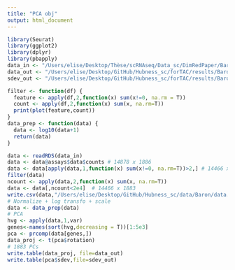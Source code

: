 ```yaml
---
title: "PCA obj"
output: html_document
---
```


```r
library(Seurat)
library(ggplot2)
library(dplyr)
library(pbapply)
data_in <- "/Users/elise/Desktop/Thèse/scRNAseq/Data_sc/DimRedPaper/Baron/sce_Baron.rds"
data_out <- "/Users/elise/Desktop/GitHub/Hubness_sc/forTAC/results/Baron/baron_pca_readyforhubness.txt"
sdev_out <- "/Users/elise/Desktop/GitHub/Hubness_sc/forTAC/results/Baron/baron_pca_sdev.txt"
```

```r
filter <- function(df) {
  feature <- apply(df,2,function(x) sum(x!=0, na.rm = T))
  count <- apply(df,2,function(x) sum(x, na.rm=T))
  print(plot(feature,count))
}
data_prep <- function(data) {
  data <- log10(data+1)
  return(data)
}
```

```r
data <- readRDS(data_in)
data <- data@assays$data$counts # 14878 x 1886
data <- data[apply(data,1,function(x) sum(x!=0, na.rm=T))>2,] # 14466 x 1886
filter(data)
ncount <- apply(data,2,function(x) sum(x, na.rm=T))
data <- data[,ncount<2e4]  # 14466 x 1883
write.csv(data,"/Users/elise/Desktop/GitHub/Hubness_sc/data/Baron/data.csv")
# Normalize + log transfo + scale
data <- data_prep(data)
# PCA
hvg <- apply(data,1,var)
genes<-names(sort(hvg,decreasing = T))[1:5e3]
pca <- prcomp(data[genes,])
data_proj <- t(pca$rotation)
# 1883 PCs
write.table(data_proj, file=data_out)
write.table(pca$sdev,file=sdev_out)
```
